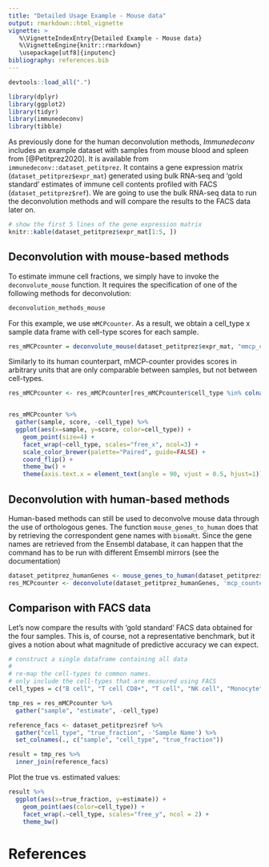 ```yaml
---
title: "Detailed Usage Example - Mouse data"
output: rmarkdown::html_vignette
vignette: >
   %\VignetteIndexEntry{Detailed Example - Mouse data}
   %\VignetteEngine{knitr::rmarkdown}
   \usepackage[utf8]{inputenc}
bibliography: references.bib
---
```


```r
devtools::load_all(".")
```

```r
library(dplyr)
library(ggplot2)
library(tidyr)
library(immunedeconv)
library(tibble)
```

As previously done for the human deconvolution methods, *Immunedeconv* includes an example dataset with samples from mouse blood and spleen from [@Petitprez2020]. 
It is available from `immunedeconv::dataset_petitprez`. It contains a gene expression matrix (`dataset_petitprez$expr_mat`) generated using bulk RNA-seq and 'gold standard' estimates of immune cell contents profiled with FACS (`dataset_petitprez$ref`). We are going to use the bulk RNA-seq data to run the deconvolution methods and will compare the results to the FACS data later on.   



```r
# show the first 5 lines of the gene expression matrix
knitr::kable(dataset_petitprez$expr_mat[1:5, ])
```

## Deconvolution with mouse-based methods

To estimate immune cell fractions, we simply have to invoke the `deconvolute_mouse` function. It requires the specification
of one of the following methods for deconvolution:

```r
deconvolution_methods_mouse
```


For this example, we use `mMCPcounter`. As a result, we obtain a cell_type x sample data frame with cell-type scores for each sample.

```r
res_mMCPcounter = deconvolute_mouse(dataset_petitprez$expr_mat, "mmcp_counter")
```

Similarly to its human counterpart, mMCP-counter provides scores in arbitrary units that are only comparable between samples, but not between
cell-types. 

```r
res_mMCPcounter <- res_mMCPcounter[res_mMCPcounter$cell_type %in% colnames(dataset_petitprez$ref), ]


res_mMCPcounter %>%
  gather(sample, score, -cell_type) %>%
  ggplot(aes(x=sample, y=score, color=cell_type)) +
    geom_point(size=4) +
    facet_wrap(~cell_type, scales="free_x", ncol=3) +
    scale_color_brewer(palette="Paired", guide=FALSE) +
    coord_flip() + 
    theme_bw() + 
    theme(axis.text.x = element_text(angle = 90, vjust = 0.5, hjust=1))
```

## Deconvolution with human-based methods

Human-based methods can still be used to deconvolve mouse data through the use of orthologous genes. The function `mouse_genes_to_human` does that by retrieving the correspondent gene names with `biomaRt`. Since the gene names are retrieved from the Ensembl database, it can happen that the command has to be run with different Emsembl mirrors (see the documentation)


```R
dataset_petitprez_humanGenes <- mouse_genes_to_human(dataset_petitprez$expr_mat, mirror = 'uswest')
res_MCPcounter <- deconvolute(dataset_petitprez_humanGenes, 'mcp_counter')

```


## Comparison with FACS data
Let's now compare the results with 'gold standard' FACS data obtained for the four samples. This is, of course, not a representative benchmark, but it gives a notion about what magnitude of predictive accuracy we can expect. 
```r
# construct a single dataframe containing all data
#
# re-map the cell-types to common names. 
# only include the cell-types that are measured using FACS
cell_types = c("B cell", "T cell CD8+", "T cell", "NK cell", "Monocyte")

tmp_res = res_mMCPcounter %>% 
  gather("sample", "estimate", -cell_type) 

reference_facs <- dataset_petitprez$ref %>%
  gather("cell_type", "true_fraction", -'Sample Name') %>%
  set_colnames(., c("sample", "cell_type", "true_fraction"))

result = tmp_res %>%
  inner_join(reference_facs)
```

Plot the true vs. estimated values: 

```r
result %>% 
  ggplot(aes(x=true_fraction, y=estimate)) + 
    geom_point(aes(color=cell_type)) + 
    facet_wrap(.~cell_type, scales="free_y", ncol = 2) + 
    theme_bw()
```

# References